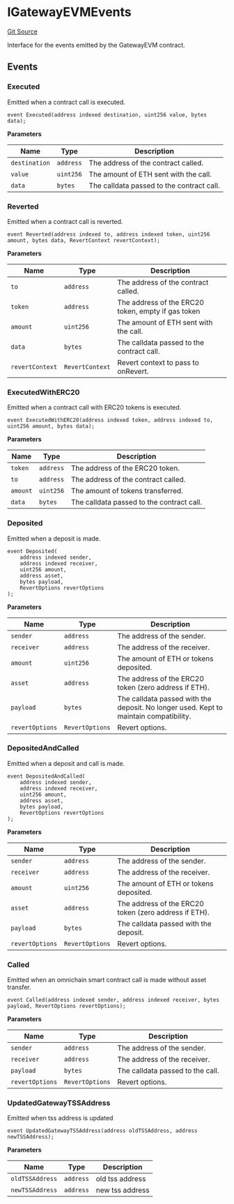 # IGatewayEVMEvents
[Git Source](https://github.com/zeta-chain/protocol-contracts/blob/main/docs/src/contracts/evm/interfaces/IGatewayEVM.sol)

Interface for the events emitted by the GatewayEVM contract.


## Events
### Executed
Emitted when a contract call is executed.


```solidity
event Executed(address indexed destination, uint256 value, bytes data);
```

**Parameters**

|Name|Type|Description|
|----|----|-----------|
|`destination`|`address`|The address of the contract called.|
|`value`|`uint256`|The amount of ETH sent with the call.|
|`data`|`bytes`|The calldata passed to the contract call.|

### Reverted
Emitted when a contract call is reverted.


```solidity
event Reverted(address indexed to, address indexed token, uint256 amount, bytes data, RevertContext revertContext);
```

**Parameters**

|Name|Type|Description|
|----|----|-----------|
|`to`|`address`|The address of the contract called.|
|`token`|`address`|The address of the ERC20 token, empty if gas token|
|`amount`|`uint256`|The amount of ETH sent with the call.|
|`data`|`bytes`|The calldata passed to the contract call.|
|`revertContext`|`RevertContext`|Revert context to pass to onRevert.|

### ExecutedWithERC20
Emitted when a contract call with ERC20 tokens is executed.


```solidity
event ExecutedWithERC20(address indexed token, address indexed to, uint256 amount, bytes data);
```

**Parameters**

|Name|Type|Description|
|----|----|-----------|
|`token`|`address`|The address of the ERC20 token.|
|`to`|`address`|The address of the contract called.|
|`amount`|`uint256`|The amount of tokens transferred.|
|`data`|`bytes`|The calldata passed to the contract call.|

### Deposited
Emitted when a deposit is made.


```solidity
event Deposited(
    address indexed sender,
    address indexed receiver,
    uint256 amount,
    address asset,
    bytes payload,
    RevertOptions revertOptions
);
```

**Parameters**

|Name|Type|Description|
|----|----|-----------|
|`sender`|`address`|The address of the sender.|
|`receiver`|`address`|The address of the receiver.|
|`amount`|`uint256`|The amount of ETH or tokens deposited.|
|`asset`|`address`|The address of the ERC20 token (zero address if ETH).|
|`payload`|`bytes`|The calldata passed with the deposit. No longer used. Kept to maintain compatibility.|
|`revertOptions`|`RevertOptions`|Revert options.|

### DepositedAndCalled
Emitted when a deposit and call is made.


```solidity
event DepositedAndCalled(
    address indexed sender,
    address indexed receiver,
    uint256 amount,
    address asset,
    bytes payload,
    RevertOptions revertOptions
);
```

**Parameters**

|Name|Type|Description|
|----|----|-----------|
|`sender`|`address`|The address of the sender.|
|`receiver`|`address`|The address of the receiver.|
|`amount`|`uint256`|The amount of ETH or tokens deposited.|
|`asset`|`address`|The address of the ERC20 token (zero address if ETH).|
|`payload`|`bytes`|The calldata passed with the deposit.|
|`revertOptions`|`RevertOptions`|Revert options.|

### Called
Emitted when an omnichain smart contract call is made without asset transfer.


```solidity
event Called(address indexed sender, address indexed receiver, bytes payload, RevertOptions revertOptions);
```

**Parameters**

|Name|Type|Description|
|----|----|-----------|
|`sender`|`address`|The address of the sender.|
|`receiver`|`address`|The address of the receiver.|
|`payload`|`bytes`|The calldata passed to the call.|
|`revertOptions`|`RevertOptions`|Revert options.|

### UpdatedGatewayTSSAddress
Emitted when tss address is updated


```solidity
event UpdatedGatewayTSSAddress(address oldTSSAddress, address newTSSAddress);
```

**Parameters**

|Name|Type|Description|
|----|----|-----------|
|`oldTSSAddress`|`address`|old tss address|
|`newTSSAddress`|`address`|new tss address|

